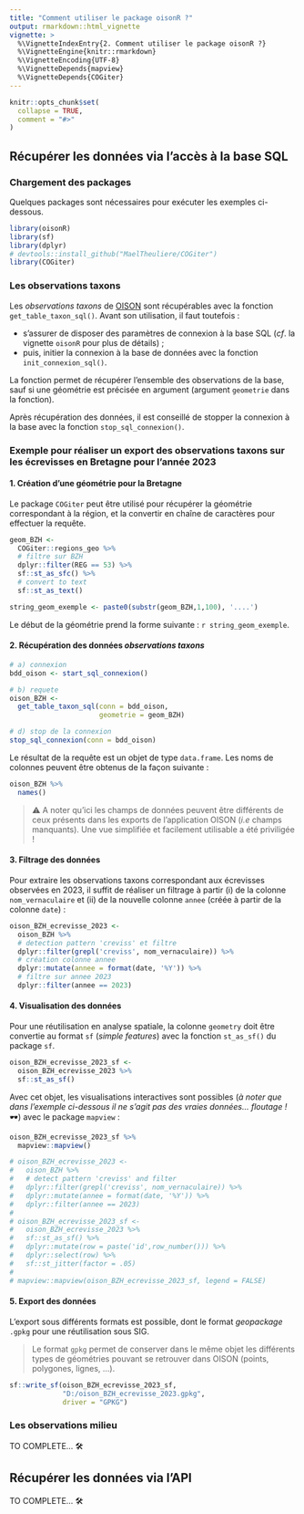 ```yaml
---
title: "Comment utiliser le package oisonR ?"
output: rmarkdown::html_vignette
vignette: >
  %\VignetteIndexEntry{2. Comment utiliser le package oisonR ?}
  %\VignetteEngine{knitr::rmarkdown}
  %\VignetteEncoding{UTF-8}
  %\VignetteDepends{mapview}
  %\VignetteDepends{COGiter}
---
```


```r
knitr::opts_chunk$set(
  collapse = TRUE,
  comment = "#>"
)
```

## Récupérer les données via l'accès à la base SQL

### Chargement des packages

Quelques packages sont nécessaires pour exécuter les exemples ci-dessous.

```r
library(oisonR)
library(sf)
library(dplyr)
# devtools::install_github("MaelTheuliere/COGiter")
library(COGiter)
```

### Les observations taxons

Les *observations taxons* de [OISON](https://oison.ofb.fr/) sont récupérables avec la fonction `get_table_taxon_sql()`. Avant son utilisation, il faut toutefois : 

  - s'assurer de disposer des paramètres de connexion à la base SQL (*cf*. la vignette `oisonR` pour plus de détails) ;
  - puis, initier la connexion à la base de données avec la fonction `init_connexion_sql()`.

La fonction permet de récupérer l'ensemble des observations de la base, sauf si une géométrie est précisée en argument (argument `geometrie` dans la fonction).

Après récupération des données, il est conseillé de stopper la connexion à la base avec la fonction `stop_sql_connexion()`.

### Exemple pour réaliser un export des observations taxons sur les écrevisses en Bretagne pour l'année 2023

#### 1. Création d'une géométrie pour la Bretagne

Le package `COGiter` peut être utilisé pour récupérer la géométrie correspondant à la région, et la convertir en chaîne de caractères pour effectuer la requête.

```r
geom_BZH <-
  COGiter::regions_geo %>%
  # filtre sur BZH
  dplyr::filter(REG == 53) %>%
  sf::st_as_sfc() %>%
  # convert to text
  sf::st_as_text()
```

```r
string_geom_exemple <- paste0(substr(geom_BZH,1,100), '....')
```

Le début de la géométrie prend la forme suivante : 
`r string_geom_exemple`. 

#### 2. Récupération des données *observations taxons*

```r
# a) connexion
bdd_oison <- start_sql_connexion()

# b) requete
oison_BZH <- 
  get_table_taxon_sql(conn = bdd_oison,
                      geometrie = geom_BZH)

# d) stop de la connexion
stop_sql_connexion(conn = bdd_oison)
```

Le résultat de la requête est un objet de type `data.frame`. Les noms de colonnes peuvent être obtenus de la façon suivante :

```r
oison_BZH %>% 
  names()
```

> ⚠️ A noter qu'ici les champs de données peuvent être différents de ceux présents dans les exports de l'application OISON (*i.e* champs manquants). Une vue simplifiée et facilement utilisable a été priviligée ! 

####  3. Filtrage des données

Pour extraire les observations taxons correspondant aux écrevisses observées en 2023, il suffit de réaliser un filtrage à partir (i) de la colonne `nom_vernaculaire` et (ii) de la nouvelle colonne `annee` (créée à partir de la colonne `date`) :

```r
oison_BZH_ecrevisse_2023 <-
  oison_BZH %>% 
  # detection pattern 'creviss' et filtre
  dplyr::filter(grepl('creviss', nom_vernaculaire)) %>% 
  # création colonne annee
  dplyr::mutate(annee = format(date, '%Y')) %>% 
  # filtre sur annee 2023
  dplyr::filter(annee == 2023)
```

#### 4. Visualisation des données
  
Pour une réutilisation en analyse spatiale, la colonne `geometry` doit être convertie au format `sf` (*simple features*) avec la fonction `st_as_sf()` du package `sf`.

```r
oison_BZH_ecrevisse_2023_sf <-
  oison_BZH_ecrevisse_2023 %>% 
  sf::st_as_sf()
```

Avec cet objet, les visualisations interactives sont possibles (*à noter que dans l'exemple ci-dessous il ne s'agit pas des vraies données... floutage !* 🕶) avec le package `mapview` :

```r
oison_BZH_ecrevisse_2023_sf %>% 
  mapview::mapview()
```

```r
# oison_BZH_ecrevisse_2023 <-
#   oison_BZH %>% 
#   # detect pattern 'creviss' and filter
#   dplyr::filter(grepl('creviss', nom_vernaculaire)) %>% 
#   dplyr::mutate(annee = format(date, '%Y')) %>% 
#   dplyr::filter(annee == 2023)
# 
# oison_BZH_ecrevisse_2023_sf <-
#   oison_BZH_ecrevisse_2023 %>% 
#   sf::st_as_sf() %>% 
#   dplyr::mutate(row = paste('id',row_number())) %>% 
#   dplyr::select(row) %>% 
#   sf::st_jitter(factor = .05)
# 
# mapview::mapview(oison_BZH_ecrevisse_2023_sf, legend = FALSE)
```

#### 5. Export des données

L'export sous différents formats est possible, dont le format *geopackage* `.gpkg` pour une réutilisation sous SIG.

> Le format `gpkg` permet de conserver dans le même objet les différents types de géométries pouvant se retrouver dans OISON (points, polygones, lignes, ...).

```r
sf::write_sf(oison_BZH_ecrevisse_2023_sf, 
             "D:/oison_BZH_ecrevisse_2023.gpkg", 
             driver = "GPKG")
```

### Les observations milieu

TO COMPLETE... 🛠


## Récupérer les données via l'API

TO COMPLETE... 🛠
